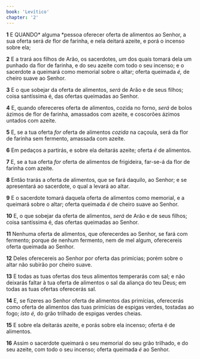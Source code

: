 ```yaml
---
book: 'Levítico'
chapter: '2'
---
```


**1** E QUANDO* alguma *pessoa oferecer oferta de alimentos ao Senhor, a sua oferta será _de_ flor de farinha, e nela deitará azeite, e porá o incenso sobre ela;

**2** E a trará aos filhos de Arão, os sacerdotes, _um_ dos quais tomará dela um punhado da flor de farinha, e do seu azeite com todo o seu incenso; e o sacerdote a queimará como memorial sobre o altar; oferta queimada _é,_ de cheiro suave ao Senhor.

**3** E o que sobejar da oferta de alimentos, _será_ de Arão e de seus filhos; coisa santíssima é, das ofertas queimadas ao Senhor.

**4** E, quando ofereceres oferta de alimentos, cozida no forno, _será_ de bolos ázimos de flor de farinha, amassados com azeite, e coscorões ázimos untados com azeite.

**5** E, se a tua oferta _for_ oferta de alimentos _cozida_ na caçoula, será da flor de farinha sem fermento, amassada com azeite.

**6** Em pedaços a partirás, e sobre ela deitarás azeite; oferta _é_ de alimentos.

**7** E, se a tua oferta _for_ oferta de alimentos de frigideira, far-se-á da flor de farinha com azeite.

**8** Então trarás a oferta de alimentos, que se fará daquilo, ao Senhor; e se apresentará ao sacerdote, o qual a levará ao altar.

**9** E o sacerdote tomará daquela oferta de alimentos como memorial, e a queimará sobre o altar; oferta queimada _é_ de cheiro suave ao Senhor.

**10** E, o que sobejar da oferta de alimentos, _será_ de Arão e de seus filhos; coisa santíssima é, das ofertas queimadas ao Senhor.

**11** Nenhuma oferta de alimentos, que oferecerdes ao Senhor, se fará com fermento; porque de nenhum fermento, nem de mel algum, oferecereis oferta queimada ao Senhor.

**12** Deles oferecereis ao Senhor por oferta das primícias; porém sobre o altar não subirão por cheiro suave.

**13** E todas as tuas ofertas dos teus alimentos temperarás com sal; e não deixarás faltar à tua oferta de alimentos o sal da aliança do teu Deus; em todas as tuas ofertas oferecerás sal.

**14** E, se fizeres ao Senhor oferta de alimentos das primícias, oferecerás como oferta de alimentos das tuas primícias de espigas verdes, tostadas ao fogo; _isto é,_ do grão trilhado de espigas verdes cheias.

**15** E sobre ela deitarás azeite, e porás sobre ela incenso; oferta é de alimentos.

**16** Assim o sacerdote queimará o seu memorial do seu grão trilhado, e do seu azeite, com todo o seu incenso; oferta queimada _é_ ao Senhor.
